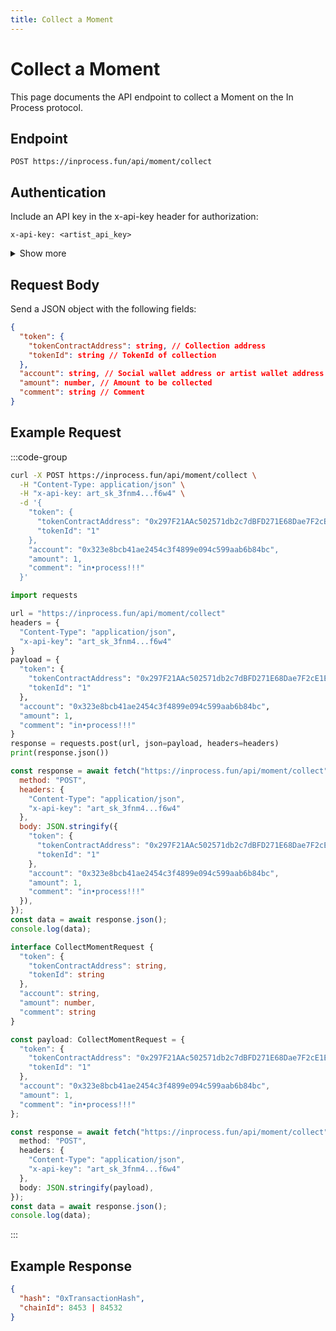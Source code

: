 ```yaml
---
title: Collect a Moment
---
```


# Collect a Moment

This page documents the API endpoint to collect a Moment on the In Process protocol.

## Endpoint

```
POST https://inprocess.fun/api/moment/collect
```

## Authentication

Include an API key in the x-api-key header for authorization:

```http
x-api-key: <artist_api_key>
```

<details>
<summary>Show more</summary>

See [Create an Artist API Key](/artists/api-keys/create) for how to create API keys.

</details>

## Request Body

Send a JSON object with the following fields:

```json
{
  "token": {
    "tokenContractAddress": string, // Collection address
    "tokenId": string // TokenId of collection
  },
  "account": string, // Social wallet address or artist wallet address
  "amount": number, // Amount to be collected
  "comment": string // Comment
}
```

## Example Request

:::code-group

```bash [cURL]
curl -X POST https://inprocess.fun/api/moment/collect \
  -H "Content-Type: application/json" \
  -H "x-api-key: art_sk_3fnm4...f6w4" \
  -d '{
    "token": {
      "tokenContractAddress": "0x297F21AAc502571db2c7dBFD271E68Dae7F2cE1E",
      "tokenId": "1"
    },
    "account": "0x323e8bcb41ae2454c3f4899e094c599aab6b84bc",
    "amount": 1,
    "comment": "in•process!!!"
  }'
```

```python [Python]
import requests

url = "https://inprocess.fun/api/moment/collect"
headers = {
  "Content-Type": "application/json",
  "x-api-key": "art_sk_3fnm4...f6w4"
}
payload = {
  "token": {
    "tokenContractAddress": "0x297F21AAc502571db2c7dBFD271E68Dae7F2cE1E",
    "tokenId": "1"
  },
  "account": "0x323e8bcb41ae2454c3f4899e094c599aab6b84bc",
  "amount": 1,
  "comment": "in•process!!!"
}
response = requests.post(url, json=payload, headers=headers)
print(response.json())
```

```javascript [JavaScript]
const response = await fetch("https://inprocess.fun/api/moment/collect", {
  method: "POST",
  headers: { 
    "Content-Type": "application/json",
    "x-api-key": "art_sk_3fnm4...f6w4"
  },
  body: JSON.stringify({
    "token": {
      "tokenContractAddress": "0x297F21AAc502571db2c7dBFD271E68Dae7F2cE1E",
      "tokenId": "1"
    },
    "account": "0x323e8bcb41ae2454c3f4899e094c599aab6b84bc",
    "amount": 1,
    "comment": "in•process!!!"
  }),
});
const data = await response.json();
console.log(data);
```

```typescript [TypeScript]
interface CollectMomentRequest {
  "token": {
    "tokenContractAddress": string,
    "tokenId": string
  },
  "account": string,
  "amount": number,
  "comment": string
}

const payload: CollectMomentRequest = {
  "token": {
    "tokenContractAddress": "0x297F21AAc502571db2c7dBFD271E68Dae7F2cE1E",
    "tokenId": "1"
  },
  "account": "0x323e8bcb41ae2454c3f4899e094c599aab6b84bc",
  "amount": 1,
  "comment": "in•process!!!"
};

const response = await fetch("https://inprocess.fun/api/moment/collect", {
  method: "POST",
  headers: { 
    "Content-Type": "application/json",
    "x-api-key": "art_sk_3fnm4...f6w4"
  },
  body: JSON.stringify(payload),
});
const data = await response.json();
console.log(data);
```

:::

## Example Response

```json
{
  "hash": "0xTransactionHash",
  "chainId": 8453 | 84532
}
```
